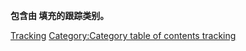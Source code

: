 {{Tracking category|container=yes}}

'''包含由 {{tl|CatAutoTOC}} 填充的跟踪类别。'''

<!--{{Category see also|Template Category TOC tracking categories|Template Large category TOC tracking categories}}-->

[[Category:維基百科CatAutoTOC|Tracking]]
[[Category:Category_table_of_contents_tracking|Category:Category table of contents tracking]]